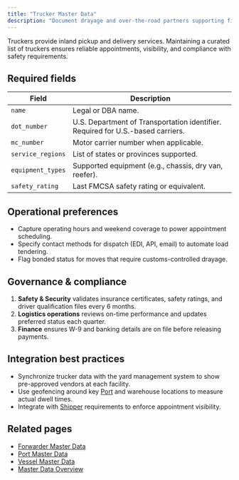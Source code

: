 ```yaml
---
title: "Trucker Master Data"
description: "Document drayage and over-the-road partners supporting first and last mile moves."
---
```


Truckers provide inland pickup and delivery services. Maintaining a curated list of truckers ensures reliable
appointments, visibility, and compliance with safety requirements.

## Required fields

| Field | Description |
| --- | --- |
| `name` | Legal or DBA name. |
| `dot_number` | U.S. Department of Transportation identifier. Required for U.S.-based carriers. |
| `mc_number` | Motor carrier number when applicable. |
| `service_regions` | List of states or provinces supported. |
| `equipment_types` | Supported equipment (e.g., chassis, dry van, reefer). |
| `safety_rating` | Last FMCSA safety rating or equivalent. |

## Operational preferences

- Capture operating hours and weekend coverage to power appointment scheduling.
- Specify contact methods for dispatch (EDI, API, email) to automate load tendering.
- Flag bonded status for moves that require customs-controlled drayage.

## Governance & compliance

1. **Safety & Security** validates insurance certificates, safety ratings, and driver qualification files every 6 months.
2. **Logistics operations** reviews on-time performance and updates preferred status each quarter.
3. **Finance** ensures W-9 and banking details are on file before releasing payments.

## Integration best practices

- Synchronize trucker data with the yard management system to show pre-approved vendors at each facility.
- Use geofencing around key [Port](./port) and warehouse locations to measure actual dwell times.
- Integrate with [Shipper](./shipper) requirements to enforce appointment visibility.

## Related pages

- [Forwarder Master Data](./forwarder)
- [Port Master Data](./port)
- [Vessel Master Data](./vessel)
- [Master Data Overview](./)
